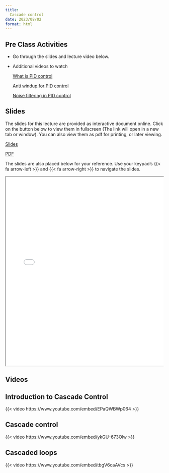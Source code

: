 ```yaml
---
title: 
  Cascade control
date: 2023/08/02
format: html
---
```


## Pre Class Activities

- Go through the slides and lecture video below. 

- Additional videos to watch

  [What is PID control](https://youtu.be/wkfEZmsQqiA)

  [Anti windup for PID control](https://youtu.be/NVLXCwc8HzM)
  
  [Noise filtering in PID control](https://youtu.be/7dUVdrs1e18)

## Slides

The slides for this lecture are provided as interactive document online. Click
on the button below to view them in fullscreen (The link will open in a new tab
or window). You can also view them as pdf for printing, or later viewing.  

:::{.grid}
::: {.g-col-1}
[Slides](../../slides/03-cascade_control/index.qmd){target="_blank" .btn .btn-success .btn-lg role="button"}

:::

::: {.g-col-1}
[PDF](../../slides/03-cascade_control/03-cascade_control.pdf){target="_blank" .btn .btn-info .btn-lg role="button"}

:::
:::

The slides are also placed below for your reference. Use your keypad's
{{< fa arrow-left >}} and {{< fa arrow-right >}} to navigate the slides.

::: {.container style="position: relative;overflow: hidden;width:
100%;min-height:600px;"}
<iframe src="../../slides/02-ratio_and_feedforward_control/"
style="position=absolute;top: 0;left: 0;bottom: 0;right: 0;width:
100%;min-height:600px;"></iframe>
:::

## Videos

::: {.panel-tabset}
## Introduction to Cascade Control
{{< video https://www.youtube.com/embed/EPaQWBWp064 >}}

## Cascade control
{{< video https://www.youtube.com/embed/ykGU-673Olw >}}


## Cascaded loops
{{< video https://www.youtube.com/embed/tbgV6caAVcs >}}
:::

<!--

## Lecture notes

Detailed lcture notes are available for this lecture. 
You can browse them by
clicking on the link below. 
You can also download them in various formats from
the link. 

:::{.grid}
::: {.g-col-3}
[Lecture Notes](../../notes/01-recap/index.qmd){.btn .btn-success .btn-lg role="button"}

:::
:::


## In-Class Resources

The in-class activities/ tasks for this lecture are at:

:::{.grid}
::: {.g-col-5}

[in-class activities](../../notes/02-ratio_and_feedforward_control/in-class-activities.qmd){.btn .btn-success .btn-lg role="button"}

:::
:::

-->


